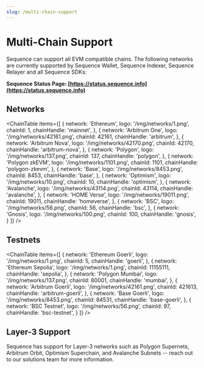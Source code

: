 ```yaml
---
slug: /multi-chain-support
---
```




# Multi-Chain Support

Sequence can support all EVM compatible chains. The following networks are currently supported by Sequence Wallet, Sequence Indexer,
Sequence Relayer and all Sequence SDKs:

**Sequence Status Page: [https://status.sequence.info](https://status.sequence.info)**

## Networks

<ChainTable items={[
  {
    network: 'Ethereum',
    logo: '/img/networks/1.png',
    chainId: 1,
    chainHandle: 'mainnet',
  },
  {
    network: 'Arbitrum One',
    logo: '/img/networks/42161.png',
    chainId: 42161,
    chainHandle: 'arbitrum',
  },
  {
    network: 'Arbitrum Nova',
    logo: '/img/networks/42170.png',
    chainId: 42170,
    chainHandle: 'arbitrum-nova',
  },
  {
    network: 'Polygon',
    logo: '/img/networks/137.png',
    chainId: 137,
    chainHandle: 'polygon',
  },
  {
    network: 'Polygon zkEVM',
    logo: '/img/networks/1101.png',
    chainId: 1101,
    chainHandle: 'polygon-zkevm',
  },
  {
    network: 'Base',
    logo: '/img/networks/8453.png',
    chainId: 8453,
    chainHandle: 'base',
  },
  {
    network: 'Optimism',
    logo: '/img/networks/10.png',
    chainId: 10,
    chainHandle: 'optimism',
  },
  {
    network: 'Avalanche',
    logo: '/img/networks/43114.png',
    chainId: 43114,
    chainHandle: 'avalanche',
  },
  {
    network: 'HOME Verse',
    logo: '/img/networks/19011.png',
    chainId: 19011,
    chainHandle: 'homeverse',
  },
  {
    network: 'BSC',
    logo: '/img/networks/56.png',
    chainId: 56,
    chainHandle: 'bsc',
  },
  {
    network: 'Gnosis',
    logo: '/img/networks/100.png',
    chainId: 100,
    chainHandle: 'gnosis',
  }
]} />

## Testnets

<ChainTable items={[
  {
    network: 'Ethereum Goerli',
    logo: '/img/networks/1.png',
    chainId: 5,
    chainHandle: 'goerli',
  },
  {
    network: 'Ethereum Sepolia',
    logo: '/img/networks/1.png',
    chainId: 11155111,
    chainHandle: 'sepolia',
  },
  {
    network: 'Polygon Mumbai',
    logo: '/img/networks/137.png',
    chainId: 80001,
    chainHandle: 'mumbai',
  },
  {
    network: 'Arbitrum Goerli',
    logo: '/img/networks/42161.png',
    chainId: 421613,
    chainHandle: 'arbitrum-goerli',
  },
  {
    network: 'Base Goerli',
    logo: '/img/networks/8453.png',
    chainId: 84531,
    chainHandle: 'base-goerli',
  },
  {
    network: 'BSC Testnet',
    logo: '/img/networks/56.png',
    chainId: 97,
    chainHandle: 'bsc-testnet',
  }
]} />


## Layer-3 Support

Sequence has support for Layer-3 networks such as Polygon Supernets, Arbitrum Orbit,
Optimism Superchain, and Avalanche Subnets -- reach out to our solutions team for more
information.

